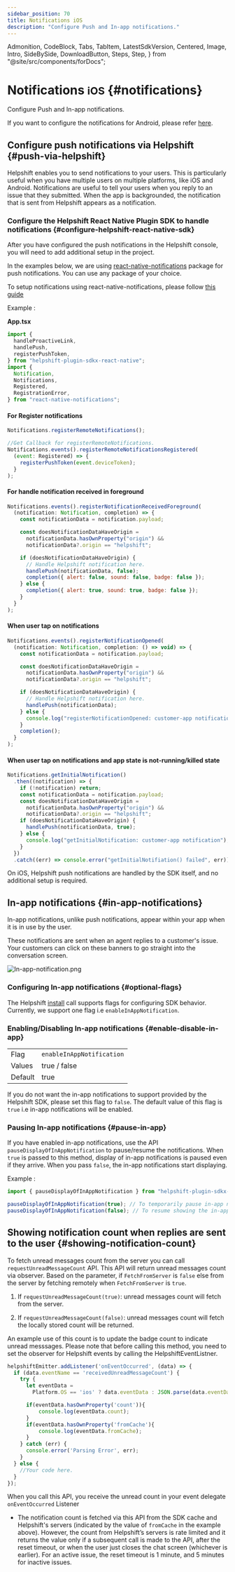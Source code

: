 ```yaml
---
sidebar_position: 70
title: Notifications iOS
description: "Configure Push and In-app notifications."
---
```


  Admonition,
  CodeBlock,
  Tabs,
  TabItem,
  LatestSdkVersion,
  Centered,
  Image,
  Intro,
  SideBySide,
  DownloadButton,
  Steps,
  Step,
} from "@site/src/components/forDocs";


# Notifications <small>iOS</small> {#notifications}

<Intro>

Configure Push and In-app notifications.

</Intro>

<Admonition type="info" title="Note">

If you want to configure the notifications for Android, please refer [here](/sdkx-react-native/notifications-android).

</Admonition>

## Configure push notifications via Helpshift {#push-via-helpshift}

Helpshift enables you to send notifications to your users. This is
particularly useful when you have multiple users on multiple platforms,
like iOS and Android. Notifications are useful to tell your users when
you reply to an issue that they submitted. When the app is backgrounded,
the notification that is sent from Helpshift appears as a notification.

<ConfigurePushNotificationsiOS />

### Configure the Helpshift React Native Plugin SDK to handle notifications {#configure-helpshift-react-native-sdk}

After you have configured the push notifications in the Helpshift console, you will need to add additional setup in the project.

In the examples below, we are using [react-native-notifications](https://www.npmjs.com/package/react-native-notifications) package for push notifications. You can use any package of your choice.

To setup notifications using react-native-notifications, please follow [this guide](https://wix.github.io/react-native-notifications/docs/getting-started)

Example :

**App.tsx**

```javascript
import {
  handleProactiveLink,
  handlePush,
  registerPushToken,
} from "helpshift-plugin-sdkx-react-native";
import {
  Notification,
  Notifications,
  Registered,
  RegistrationError,
} from "react-native-notifications";
```

#### For Register notifications

```javascript
Notifications.registerRemoteNotifications();

//Get Callback for registerRemoteNotifications.
Notifications.events().registerRemoteNotificationsRegistered(
  (event: Registered) => {
    registerPushToken(event.deviceToken);
  }
);
```

#### For handle notification received in foreground

```javascript
Notifications.events().registerNotificationReceivedForeground(
  (notification: Notification, completion) => {
    const notificationData = notification.payload;

    const doesNotificationDataHaveOrigin =
      notificationData.hasOwnProperty("origin") &&
      notificationData?.origin == "helpshift";

    if (doesNotificationDataHaveOrigin) {
      // Handle Helpshift notification here.
      handlePush(notificationData, false);
      completion({ alert: false, sound: false, badge: false });
    } else {
      completion({ alert: true, sound: true, badge: false });
    }
  }
);
```

#### When user tap on notifications

```javascript
Notifications.events().registerNotificationOpened(
  (notification: Notification, completion: () => void) => {
    const notificationData = notification.payload;

    const doesNotificationDataHaveOrigin =
      notificationData.hasOwnProperty("origin") &&
      notificationData?.origin == "helpshift";

    if (doesNotificationDataHaveOrigin) {
      // Handle Helpshift notification here.
      handlePush(notificationData);
    } else {
      console.log("registerNotificationOpened: customer-app notification");
    }
    completion();
  }
);
```

#### When user tap on notifications and app state is not-running/killed state

```javascript
Notifications.getInitialNotification()
  .then((notification) => {
    if (!notification) return;
    const notificationData = notification.payload;
    const doesNotificationDataHaveOrigin =
      notificationData.hasOwnProperty("origin") &&
      notificationData?.origin == "helpshift";
    if (doesNotificationDataHaveOrigin) {
      handlePush(notificationData, true);
    } else {
      console.log("getInitialNotification: customer-app notification");
    }
  })
  .catch((err) => console.error("getInitialNotifiation() failed", err));
```

On iOS, Helpshift push notifications are handled by the SDK itself, and no additional setup is required.

## In-app notifications {#in-app-notifications}

In-app notifications, unlike push notifications, appear within your app when it is in use by the user.

These notifications are sent when an agent replies to a customer's issue. Your customers can click on these banners to go straight into the conversation screen.

<SideBySide>

<Image
  src="/static/books/sdkx_ios/In-app-notification.png"
  width="half"
  alt="In-app-notification.png"
/>

</SideBySide>

### Configuring In-app notifications {#optional-flags}

The Helpshift [install](/sdkx-react-native/getting-started/) call supports flags for configuring SDK behavior.
Currently, we support one flag i.e `enableInAppNotification`.

### Enabling/Disabling In-app notifications {#enable-disable-in-app}

<div className="compact ">

|         |                           |
| ------- | ------------------------- |
| Flag    | `enableInAppNotification` |
| Values  | true / false              |
| Default | true                      |

</div>

If you do not want the in-app notifications to support provided by the
Helpshift SDK, please set this flag to `false`. The default value of this
flag is `true` i.e in-app notifications will be enabled.<br />

### Pausing In-app notifications {#pause-in-app}

If you have enabled in-app notifications, use the API `pauseDisplayOfInAppNotification` to pause/resume the notifications. When `true` is passed to this method, display of in-app notifications is paused even if they arrive. When you pass `false`, the in-app notifications start displaying.

Example :

```javascript
import { pauseDisplayOfInAppNotification } from "helpshift-plugin-sdkx-react-native";

pauseDisplayOfInAppNotification(true); // To temporarily pause in-app notifications
pauseDisplayOfInAppNotification(false); // To resume showing the in-app notifications
```

## Showing notification count when replies are sent to the user {#showing-notification-count}

To fetch unread messages count from the server you can call `requestUnreadMessageCount` API. This API will return unread messages count via observer.
Based on the parameter, if `FetchFromServer` is `false` else from the server by fetching remotely when `FetchFromServer` is `true`.

1. If `requestUnreadMessageCount(true)`: unread messages count will fetch from the server.

2. If `requestUnreadMessageCount(false)`: unread messages count will fetch the locally stored count will be returned.

An example use of this count is to update the badge count to indicate unread messsages. Please note that before calling this method, you need to set the observer for Helpshift events by calling the HelpshiftEventListner.

```javascript
helpshiftEmitter.addListener('onEventOccurred', (data) => {
  if (data.eventName == 'receivedUnreadMessageCount') {
    try {
      let eventData =
        Platform.OS == 'ios' ? data.eventData : JSON.parse(data.eventData);

      if(eventData.hasOwnProperty('count')){
          console.log(eventData.count);
      }
      if(eventData.hasOwnProperty('fromCache'){
          console.log(eventData.fromCache);
      }
    } catch (err) {
      console.error('Parsing Error', err);
    }
  } else {
    //Your code here.
  }
});
```

When you call this API, you receive the unread count in your event delegate `onEventOccurred` Listener

- The notification count is fetched via this API from the SDK cache and Helpshift's servers (indicated by the value of `fromCache` in the example above). However, the count from Helpshift’s servers is rate limited and it returns the value only if a subsequent call is made to the API, after the reset timeout, or when the user just closes the chat screen (whichever is earlier). For an active issue, the reset timeout is 1 minute, and 5 minutes for inactive issues.
